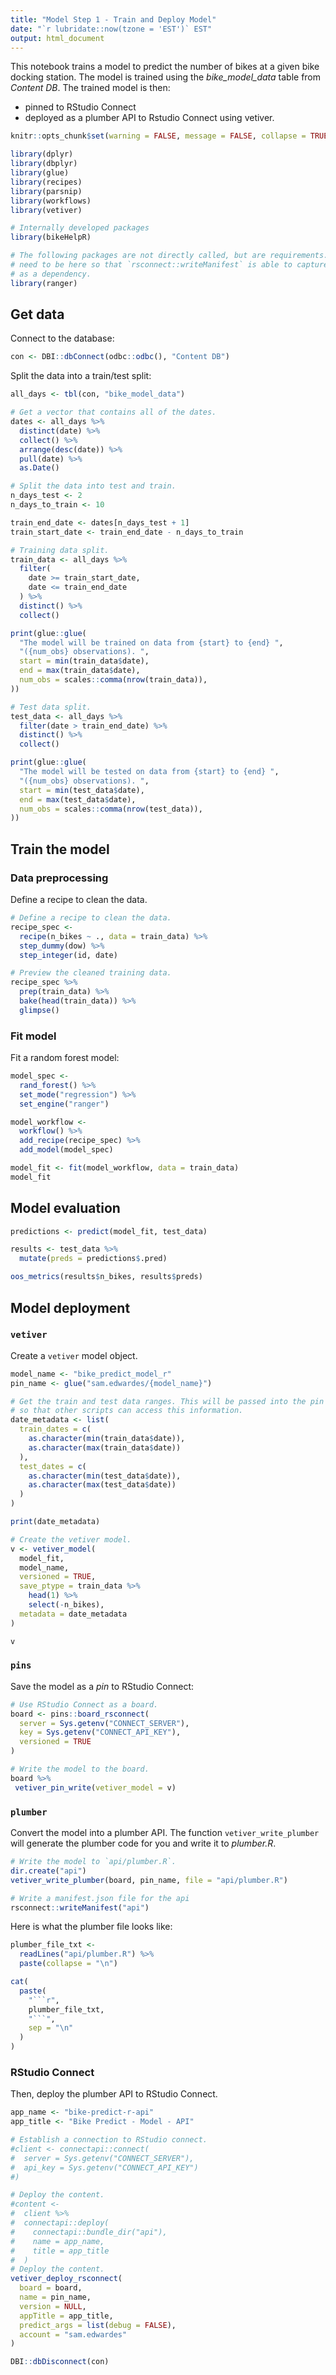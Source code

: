 ```yaml
---
title: "Model Step 1 - Train and Deploy Model"
date: "`r lubridate::now(tzone = 'EST')` EST"
output: html_document
---
```


This notebook trains a model to predict the number of bikes at a given bike docking station. The model is trained using the *bike_model_data* table from *Content DB*. The trained model is then:

- pinned to RStudio Connect
- deployed as a plumber API to Rstudio Connect using vetiver.

```r
knitr::opts_chunk$set(warning = FALSE, message = FALSE, collapse = TRUE) 

library(dplyr)
library(dbplyr)
library(glue)
library(recipes)
library(parsnip)
library(workflows)
library(vetiver)

# Internally developed packages
library(bikeHelpR)

# The following packages are not directly called, but are requirements. They
# need to be here so that `rsconnect::writeManifest` is able to capture them
# as a dependency.
library(ranger)

```

## Get data

Connect to the database:

```r
con <- DBI::dbConnect(odbc::odbc(), "Content DB")
```

Split the data into a train/test split:

```r
all_days <- tbl(con, "bike_model_data")

# Get a vector that contains all of the dates.
dates <- all_days %>%
  distinct(date) %>%
  collect() %>%
  arrange(desc(date)) %>%
  pull(date) %>%
  as.Date()

# Split the data into test and train.
n_days_test <- 2
n_days_to_train <- 10

train_end_date <- dates[n_days_test + 1]
train_start_date <- train_end_date - n_days_to_train

# Training data split.
train_data <- all_days %>%
  filter(
    date >= train_start_date,
    date <= train_end_date
  ) %>%
  distinct() %>%
  collect()

print(glue::glue(
  "The model will be trained on data from {start} to {end} ",
  "({num_obs} observations). ",
  start = min(train_data$date),
  end = max(train_data$date),
  num_obs = scales::comma(nrow(train_data)),
))

# Test data split.
test_data <- all_days %>%
  filter(date > train_end_date) %>%
  distinct() %>%
  collect()

print(glue::glue(
  "The model will be tested on data from {start} to {end} ",
  "({num_obs} observations). ",
  start = min(test_data$date),
  end = max(test_data$date),
  num_obs = scales::comma(nrow(test_data)),
))
```

## Train the model

### Data preprocessing

Define a recipe to clean the data.

```r
# Define a recipe to clean the data.
recipe_spec <- 
  recipe(n_bikes ~ ., data = train_data) %>% 
  step_dummy(dow) %>%
  step_integer(id, date)

# Preview the cleaned training data.
recipe_spec %>% 
  prep(train_data) %>% 
  bake(head(train_data)) %>%
  glimpse()
```

### Fit model

Fit a random forest model:

```r
model_spec <- 
  rand_forest() %>%
  set_mode("regression") %>%
  set_engine("ranger")

model_workflow <- 
  workflow() %>%
  add_recipe(recipe_spec) %>%
  add_model(model_spec)

model_fit <- fit(model_workflow, data = train_data)
model_fit
```

## Model evaluation

```r
predictions <- predict(model_fit, test_data)

results <- test_data %>%
  mutate(preds = predictions$.pred)

oos_metrics(results$n_bikes, results$preds)
```

## Model deployment

### `vetiver`

Create a `vetiver` model object.

```r
model_name <- "bike_predict_model_r"
pin_name <- glue("sam.edwardes/{model_name}")

# Get the train and test data ranges. This will be passed into the pin metadata
# so that other scripts can access this information.
date_metadata <- list(
  train_dates = c(
    as.character(min(train_data$date)), 
    as.character(max(train_data$date))
  ),
  test_dates = c(
    as.character(min(test_data$date)), 
    as.character(max(test_data$date))
  )
)

print(date_metadata)

# Create the vetiver model.
v <- vetiver_model(
  model_fit, 
  model_name,
  versioned = TRUE,
  save_ptype = train_data %>%
    head(1) %>%
    select(-n_bikes),
  metadata = date_metadata
)

v
```

### `pins`

Save the model as a *pin* to RStudio Connect:

```r
# Use RStudio Connect as a board.
board <- pins::board_rsconnect(
  server = Sys.getenv("CONNECT_SERVER"),
  key = Sys.getenv("CONNECT_API_KEY"),
  versioned = TRUE
)

# Write the model to the board.
board %>%
 vetiver_pin_write(vetiver_model = v)
```

### `plumber`

Convert the model into a plumber API. The function `vetiver_write_plumber` will generate the plumber code for you and write it to *plumber.R*.

```r
# Write the model to `api/plumber.R`.
dir.create("api")
vetiver_write_plumber(board, pin_name, file = "api/plumber.R")

# Write a manifest.json file for the api
rsconnect::writeManifest("api")
```

Here is what the plumber file looks like:

```r
plumber_file_txt <-
  readLines("api/plumber.R") %>%
  paste(collapse = "\n")

cat(
  paste(
    "```r",
    plumber_file_txt,
    "```",
    sep = "\n"
  )
)
```

### RStudio Connect

Then, deploy the plumber API to RStudio Connect.

```r
app_name <- "bike-predict-r-api"
app_title <- "Bike Predict - Model - API"

# Establish a connection to RStudio connect.
#client <- connectapi::connect(
#  server = Sys.getenv("CONNECT_SERVER"),
#  api_key = Sys.getenv("CONNECT_API_KEY")
#)

# Deploy the content.
#content <- 
#  client %>%
#  connectapi::deploy(
#    connectapi::bundle_dir("api"),
#    name = app_name,
#    title = app_title
#  )
# Deploy the content.
vetiver_deploy_rsconnect(
  board = board,
  name = pin_name,
  version = NULL,
  appTitle = app_title,
  predict_args = list(debug = FALSE),
  account = "sam.edwardes"
)
```

```r
DBI::dbDisconnect(con)
```
